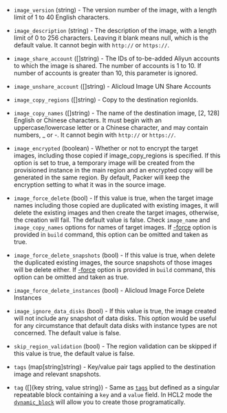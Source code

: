 <!-- Code generated from the comments of the AlicloudImageConfig struct in builder/alicloud/ecs/image_config.go; DO NOT EDIT MANUALLY -->

- `image_version` (string) - The version number of the image, with a length limit of 1 to 40 English
  characters.

- `image_description` (string) - The description of the image, with a length limit of 0 to 256
  characters. Leaving it blank means null, which is the default value. It
  cannot begin with `http://` or `https://`.

- `image_share_account` ([]string) - The IDs of to-be-added Aliyun accounts to which the image is shared. The
  number of accounts is 1 to 10. If number of accounts is greater than 10,
  this parameter is ignored.

- `image_unshare_account` ([]string) - Alicloud Image UN Share Accounts

- `image_copy_regions` ([]string) - Copy to the destination regionIds.

- `image_copy_names` ([]string) - The name of the destination image, [2, 128] English or Chinese
  characters. It must begin with an uppercase/lowercase letter or a
  Chinese character, and may contain numbers, _ or -. It cannot begin with
  `http://` or `https://`.

- `image_encrypted` (boolean) - Whether or not to encrypt the target images,            including those
  copied if image_copy_regions is specified. If this option is set to
  true, a temporary image will be created from the provisioned instance in
  the main region and an encrypted copy will be generated in the same
  region. By default, Packer will keep the encryption setting to what it
  was in the source image.

- `image_force_delete` (bool) - If this value is true, when the target image names including those
  copied are duplicated with existing images, it will delete the existing
  images and then create the target images, otherwise, the creation will
  fail. The default value is false. Check `image_name` and
  `image_copy_names` options for names of target images. If
  [-force](/docs/commands/build#force) option is provided in `build`
  command, this option can be omitted and taken as true.

- `image_force_delete_snapshots` (bool) - If this value is true, when delete the duplicated existing images, the
  source snapshots of those images will be delete either. If
  [-force](/docs/commands/build#force) option is provided in `build`
  command, this option can be omitted and taken as true.

- `image_force_delete_instances` (bool) - Alicloud Image Force Delete Instances

- `image_ignore_data_disks` (bool) - If this value is true, the image created will not include any snapshot
  of data disks. This option would be useful for any circumstance that
  default data disks with instance types are not concerned. The default
  value is false.

- `skip_region_validation` (bool) - The region validation can be skipped if this value is true, the default
  value is false.

- `tags` (map[string]string) - Key/value pair tags applied to the destination image and relevant
  snapshots.

- `tag` ([]{key string, value string}) - Same as [`tags`](#tags) but defined as a singular repeatable block
  containing a `key` and a `value` field. In HCL2 mode the
  [`dynamic_block`](/docs/templates/hcl_templates/expressions#dynamic-blocks)
  will allow you to create those programatically.
